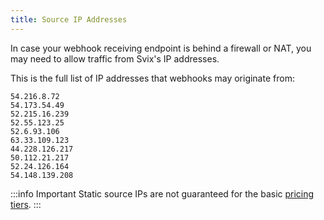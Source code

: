 ```yaml
---
title: Source IP Addresses
---
```


In case your webhook receiving endpoint is behind a firewall or NAT, you may need to allow traffic from Svix's IP addresses.

This is the full list of IP addresses that webhooks may originate from:

```
54.216.8.72
54.173.54.49
52.215.16.239
52.55.123.25
52.6.93.106
63.33.109.123
44.228.126.217
50.112.21.217
52.24.126.164
54.148.139.208
```

:::info Important
Static source IPs are not guaranteed for the basic [pricing tiers](https://www.svix.com/pricing/).
:::
